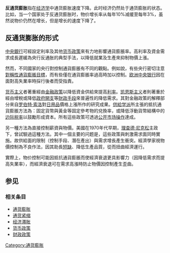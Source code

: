 {{Otheruses|subject=通货膨胀率下降的经济学现象|other=与通货膨胀相对的物价下降现象|通货紧缩}}
'''反通货膨胀'''指在[[经济学|经济学]]中通货膨胀速度下降。此时经济仍然处于通货膨胀的状态。比如，当一个国家处于反通货膨胀时，物价增长率从每年10%减缓至每年3%，虽然说物价仍然在增长，但是增长的速度下降了。

== 反通货膨胀的形式 ==
[[中央银行|中央銀行]]可經設定利率及其他[[货币政策|货币政策]]來有力地影響通貨膨脹率。高利率及資金需求成長遲緩為央行反通胀的典型手法，以降低就業及生產來抑制物價上漲。

然而，不同國家的央行對控制通貨膨脹有不同的觀點。例如說，有些央行密切注意[[對稱性通貨膨脹目標|對稱性通貨膨脹目標]]，而有些僅在通貨膨脹率過高時加以控制。[[欧洲中央银行|欧洲中央银行]]因在面對高失業率時採行後者而受指責。

[[货币主义|货币主义]]者著重經由[[金融政策|金融政策]]以降低資金供給來提高[[利率|利率]]。[[凯恩斯主义|凯恩斯主义]]者則著重於經由增稅或降低[[政府開支|政府開支]]等[[財政手段|財政手段]]來普遍性的降低需求。其對金融政策的解釋部分來自[[罗伯特·索洛|罗伯特·索洛]]對[[日用品|日用品]]價格上漲所作的研究成果。[[供給学派|供給学派]]所主張的抵抗通貨膨脹方法為：固定貨幣與黃金等固定參考物的兌換率，或降低浮動貨幣結構中的[[边际税率|边际税率]]以鼓勵形成資本。所有這些政策可透過[[公开市场操作|公开市场操作]]達成。

另一種方法為直接控制薪資與物價。美國在1970年代早期，[[理查德·尼克松|理查德·尼克松]]主政下，曾試驗過這種方法。其中一個主要的问题是，這些政策與刺激需求面同時實施。故供給面的限制（控制手段、潛在產出）與需求增長產生衝突。經濟學家視物價控制為不良作法，因其助長[[短缺|短缺]]、降低生產品質，從而扭曲經濟運行。

實際上，物价控制可能因抵抗通貨膨脹而使經濟衰退更具影響力（因降低需求而提高失業率），而經濟衰退可在需求高漲時防止物價因控制產生歪曲。

== 参见 ==
=== 相关条目 ===
* [[通货膨胀|通货膨胀]]
* [[通货紧缩|通货紧缩]]
* [[经济滞胀|经济滞胀]]
* [[货币政策|货币政策]]
* [[财政政策|财政政策]]

[[Category:通货膨胀|Category:通货膨胀]]